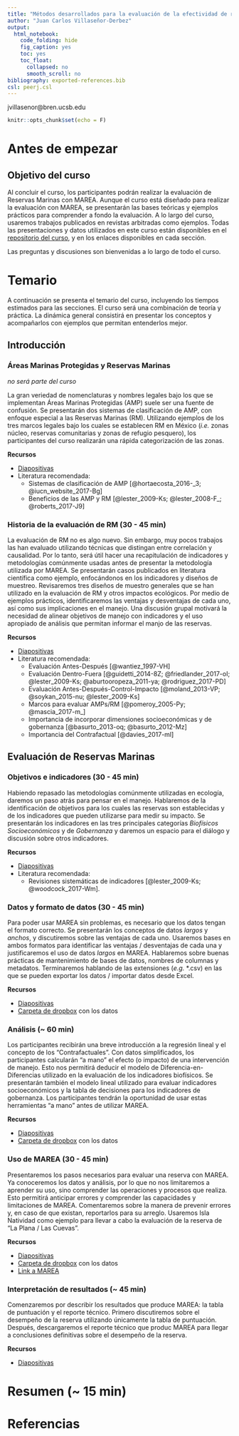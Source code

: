 ```yaml
---
title: "Métodos desarrollados para la evaluación de la efectividad de reservas marinas mediante el uso de MAREA"
author: "Juan Carlos Villaseñor-Derbez"
output: 
  html_notebook:
    code_folding: hide
    fig_caption: yes
    toc: yes
    toc_float:
      collapsed: no
      smooth_scroll: no
bibliography: exported-references.bib
csl: peerj.csl
---
```


jvillasenor@bren.ucsb.edu


```r
knitr::opts_chunk$set(echo = F)
```

# Antes de empezar

## Objetivo del curso

Al concluir el curso, los participantes podrán realizar la evaluación de Reservas Marinas con MAREA. Aunque el curso está diseñado para realizar la evaluación con MAREA, se presentarán las bases teóricas y ejemplos prácticos para comprender a fondo la evaluación. A lo largo del curso, usaremos trabajos publicados en revistas arbitradas como ejemplos. Todas las presentaciones y datos utilizados en este curso están disponibles en el [repositorio del curso](https://github.com/jcvdav/CursoMAREA), y en los enlaces disponibles en cada sección.

Las preguntas y discusiones son bienvenidas a lo largo de todo el curso.

# Temario

A continuación se presenta el temario del curso, incluyendo los tiempos estimados para las secciones. El curso será una combinación de teoría y práctica. La dinámica general consistirá en presentar los conceptos y acompañarlos con ejemplos que permitan entenderlos mejor.

## Introducción

### Áreas Marinas Protegidas y Reservas Marinas

*no será parte del curso*
    
La gran veriedad de nomenclaturas y nombres legales bajo los que se implementan Áreas Marinas Protegidas (AMP) suele ser una fuente de confusión. Se presentarán dos sistemas de clasificación de AMP, con enfoque especial a las Reservas Marinas (RM). Utilizando ejemplos de los tres marcos legales bajo los cuales se establecen RM en México (*i.e.* zonas núcleo, reservas comunitarias y zonas de refugio pesquero), los participantes del curso realizarán una rápida categorización de las zonas.

**Recursos**

- [Diapositivas](./bloque0.html)
- Literatura recomendada:
    - Sistemas de clasificación de AMP [@hortaecosta_2016-_3; @iucn_website_2017-Bg]
    - Beneficios de las AMP y RM [@lester_2009-Ks; @lester_2008-F_; @roberts_2017-J9]


### Historia de la evaluación de RM (30 - 45 min)
    
La evaluación de RM no es algo nuevo. Sin embargo, muy pocos trabajos las han evaluado utilizando técnicas que distingan entre correlación y causalidad. Por lo tanto, será útil hacer una recapitulación de indicadores y metodologías comúnmente usadas antes de presentar la metodología utilizada por MAREA. Se presentarán casos publicados en literatura científica como ejemplo, enfocándonos en los indicadores y diseños de muestreo. Revisaremos tres diseños de muestro generales que se han utilizado en la evaluación de RM y otros impactos ecológicos. Por medio de ejemplos prácticos, identificaremos las ventajas y desventajas de cada uno, así como sus implicaciones en el manejo. Una discusión grupal motivará la necesidad de alinear objetivos de manejo con indicadores y el uso apropiado de análisis que permitan informar el manjo de las reservas.

**Recursos**

- [Diapositivas](./bloque1.html)
- Literatura recomendada:
    - Evaluación Antes-Después [@wantiez_1997-VH]
    - Evaluación Dentro-Fuera [@guidetti_2014-8Z; @friedlander_2017-oI; @lester_2009-Ks; @aburtooropeza_2011-ya; @rodriguez_2017-PD]
    - Evaluación Antes-Después-Control-Impacto [@moland_2013-VP; @soykan_2015-nu; @lester_2009-Ks]
    - Marcos para evaluar AMPs/RM [@pomeroy_2005-Py; @mascia_2017-m_]
    - Importancia de incorporar dimensiones socioeconómicas y de gobernanza [@basurto_2013-oq; @basurto_2012-Mz]
    - Importancia del Contrafactual [@davies_2017-ml]

## Evaluación de Reservas Marinas

### Objetivos e indicadores (30 - 45 min)
    
Habiendo repasado las metodologías comúnmente utilizadas en ecología, daremos un paso atrás para pensar en el manejo. Hablaremos de la identificación de objetivos para los cuales las reservas son establecidas y de los indicadores que pueden utilizarse para medir su impacto. Se presentarán los indicadores en las tres principales categorías *Biofísicos* *Socioeconómicos* y de *Gobernanza* y daremos un espacio para el diálogo y discusión sobre otros indicadores.

**Recursos**

- [Diapositivas]()
- Literatura recomendada:
    - Revisiones sistemáticas de indicadores [@lester_2009-Ks; @woodcock_2017-Wm].

### Datos y formato de datos (30 - 45 min)
    
Para poder usar MAREA sin problemas, es necesario que los datos tengan el formato correcto. Se presentarán los conceptos de datos *largos* y *anchos*, y discutiremos sobre las ventajas de cada uno. Usaremos bases en ambos formatos para identificar las ventajas / desventajas de cada una y justificaremos el uso de datos *largos* en MAREA. Hablaremos sobre buenas prácticas de mantenimiento de bases de datos, nombres de columnas y metadatos. Terminaremos hablando de las extensiones (*e.g.* \*.csv) en las que se pueden exportar los datos / importar datos desde Excel.

**Recursos**

- [Diapositivas]()
- [Carpeta de dropbox]() con los datos

### Análisis (~ 60 min)
    
Los participantes recibirán una breve introducción a la regresión lineal y el concepto de los "Contrafactuales". Con datos simplificados, los participantes calcularán "a mano" el efecto (o impacto) de una intervención de manejo. Esto nos permitirá deducir el modelo de Diferencia-en-Diferencias utilizado en la evaluación de los indicadores biofísicos. Se presentarán también el modelo lineal utilizado para evaluar indicadores socioeconómicos y la tabla de decisiones para los indicadores de gobernanza. Los participantes tendrán la oportunidad de usar estas herramientas "a mano" antes de utilizar MAREA.

**Recursos**

- [Diapositivas]()
- [Carpeta de dropbox]() con los datos

### Uso de MAREA (30 - 45 min)
    
Presentaremos los pasos necesarios para evaluar una reserva con MAREA. Ya conoceremos los datos y análisis, por lo que no nos limitaremos a aprender su uso, sino comprender las operaciones y procesos que realiza. Esto permitirá anticipar errores y comprender las capacidades y limitaciones de MAREA. Comentaremos sobre la manera de prevenir errores y, en caso de que existan, reportarlos para su arreglo. Usaremos Isla Natividad como ejemplo para llevar a cabo la evaluación de la reserva de "La Plana / Las Cuevas".

**Recursos**

- [Diapositivas]()
- [Carpeta de dropbox]() con los datos
- [Link a MAREA](turfeffect.shinyapps.io/MAREA)

### Interpretación de resultados (~ 45 min)
    
Comenzaremos por describir los resultados que produce MAREA: la tabla de puntuación y el reporte técnico. Primero discutiremos sobre el desempeño de la reserva utilizando únicamente la tabla de puntuación. Después, descargaremos el reporte técnico que produc MAREA para llegar a conclusiones definitivas sobre el desempeño de la reserva.

**Recursos**

- [Diapositivas]()
    
# Resumen (~ 15 min)

# Referencias

